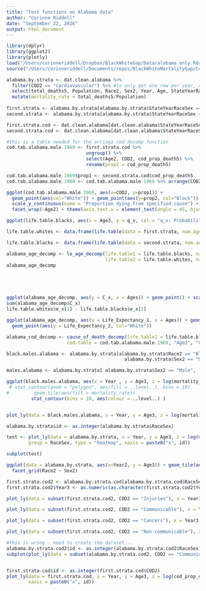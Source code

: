 ```yaml
---
title: "Test functions on Alabama data"
author: "Corinne Riddell"
date: "September 22, 2016"
output: html_document
---
```


```r
library(dplyr)
library(ggplot2)
library(plotly)
load("/Users/corinneriddell/Dropbox/BlackWhiteGap/Data/alabama_only.Rdata")
source("/Users/corinneriddell/Documents/repos/BlackWhiteMortalityGap/Code/life_expectancy_functions.R")
```

```r
alabama.by.strata <- dat.clean.alabama %>% 
  filter(COD2 == "Cardiovascular") %>% #to only get one row per year, race, sex, age strata
  select(total_deaths5, Population, Race2, Sex2, Year, Age, StateYearRaceSex, nx) %>%
  mutate(mortality_rate = total_deaths5/Population)
  
first.strata <- alabama.by.strata[alabama.by.strata$StateYearRaceSex == "Alabama.1969.White.Male", ]
second.strata <- alabama.by.strata[alabama.by.strata$StateYearRaceSex == "Alabama.1969.Black.Male", ]

first.strata.cod <- dat.clean.alabama[dat.clean.alabama$StateYearRaceSex == "Alabama.1969.White.Male", ]
second.strata.cod <- dat.clean.alabama[dat.clean.alabama$StateYearRaceSex == "Alabama.1969.Black.Male", ]

#this is a table needed for the arriaga cod decomp function
cod.tab.alabama.male.1969 <- first.strata.cod %>% 
                             ungroup() %>%
                             select(Age2, COD2, cod_prop_death5) %>%
                             rename(prop2 = cod_prop_death5)

cod.tab.alabama.male.1969$prop1 <- second.strata.cod$cod_prop_death5
cod.tab.alabama.male.1969 <- cod.tab.alabama.male.1969 %>% arrange(COD2, Age2)
```

```r
ggplot(cod.tab.alabama.male.1969, aes(x=COD2, y=prop1)) + 
  geom_point(aes(col="White")) + geom_point(aes(y=prop2, col="Black")) +
  scale_y_continuous(name = "Proportion dying from specified cause") +
  facet_wrap(~Age2) + theme(axis.text.x = element_text(angle = 45, hjust = 1))

ggplot(life.table.blacks, aes(x = Age3, y = q_x, col = "q_x: Probability")) + geom_point() + geom_point(aes(y = R_x, col="R_x: Mortality rate")) + scale_y_continuous(name = "Value") + scale_x_continuous(name = "Age") + ggtitle("Examining the relationship between the probability of dying and the mortality rate")
```



```r
life.table.whites <- data.frame(life.table(data = first.strata, num.ages.in.group = "nx", death.counts = "total_deaths5", population.counts = "Population"))

life.table.blacks <- data.frame(life.table(data = second.strata, num.ages.in.group = "nx", death.counts = "total_deaths5", population.counts = "Population"))

alabama_age_decomp <- le_age_decomp(life.table1 = life.table.blacks, name.lt1 = "Blacks", 
                                    life.table2 = life.table.whites, name.lt2 = "Whites", age.groups = "Age3")
alabama_age_decomp





ggplot(alabama_age_decomp, aes(y = C_x, x = Ages)) + geom_point() + scale_y_continuous("Contribution of Age to Gap")
sum(alabama_age_decomp$C_x)
life.table.whites$e_x[1] - life.table.blacks$e_x[1]

ggplot(alabama_age_decomp, aes(y = Life_Expectancy_1, x = Ages)) + geom_point(aes(col="Black")) + scale_y_continuous("Life Expectancy (Yrs)") +
  geom_point(aes(y = Life_Expectancy_2, col="White"))

alabama_cod_decomp <- cause_of_death_decomp(life.table1 = life.table.blacks, life.table2 = life.table.whites, decomp.table = alabama_age_decomp,
                      cod.table = cod.tab.alabama.male.1969, "Age2", "COD2", "prop1", "prop2")
```

```r
black.males.alabama <- alabama.by.strata[alabama.by.strata$Race2 == "Black" &
                                           alabama.by.strata$Sex2 == "Male", ]

males.alabama <- alabama.by.strata[ alabama.by.strata$Sex2 == "Male", ]

ggplot(black.males.alabama, aes(x = Year , y = Age3, z = log(mortality_rate, 10))) + 
 # stat_contour(geom = "polygon", aes(fill = ..level..), bins = 19) 
#         geom_tile(aes(fill = mortality_rate)) 
         stat_contour(bins = 10, aes(colour = ..level..) )


plot_ly(data = black.males.alabama, x = Year, y = Age3, z = log(mortality_rate,10), type = "heatmap")

alabama.by.strata$id <- as.integer(alabama.by.strata$RaceSex)

test <- plot_ly(data = alabama.by.strata, x = Year, y = Age3, z = log(mortality_rate,10),
        group = RaceSex, type = "heatmap", xaxis = paste0("x", id))

subplot(test)

ggplot(data = alabama.by.strata, aes(x=Year2, y = Age3)) + geom_tile(aes(fill = log(mortality_rate,10))) +
  facet_grid(Race2 ~ Sex2)

first.strata.cod2 <- alabama.by.strata.cod[alabama.by.strata.cod$RaceSex == "White.Male", ]
first.strata.cod2$Year3 <- as.numeric(as.character(first.strata.cod2$Year2))

plot_ly(data = subset(first.strata.cod2, COD2 == "Injuries"), x = Year3, y = Age3, z = cod_prop_death5, type = "heatmap")

plot_ly(data = subset(first.strata.cod2, COD2 == "Communicable"), x = Year3, y = Age3, z = cod_prop_death5, type = "heatmap")

plot_ly(data = subset(first.strata.cod2, COD2 == "Cancers"), x = Year3, y = Age3, z = cod_prop_death5, type = "heatmap")

plot_ly(data = subset(first.strata.cod2, COD2 == "Non-communicable"), x = Year3, y = Age3, z =cod_prop_death5, type = "heatmap")

#this is wrong - need to create the dataset...
alabama.by.strata.cod2$id <- as.integer(alabama.by.strata.cod2$RaceSex)
subplot(plot_ly(data = subset(alabama.by.strata.cod2, COD2 == "Communicable"), x = Year3, y = Age3, z = cod_prop_death5, type = "heatmap", group = RaceSex, xaxis = paste0("x", id)))


first.strata.cod$id <- as.integer(first.strata.cod$COD2)
plot_ly(data = first.strata.cod, x = Year, y = Age3, z = log(cod_prop_death5, 10), type = "heatmap", group = COD2,
        xaxis = paste0("x", id))
```




